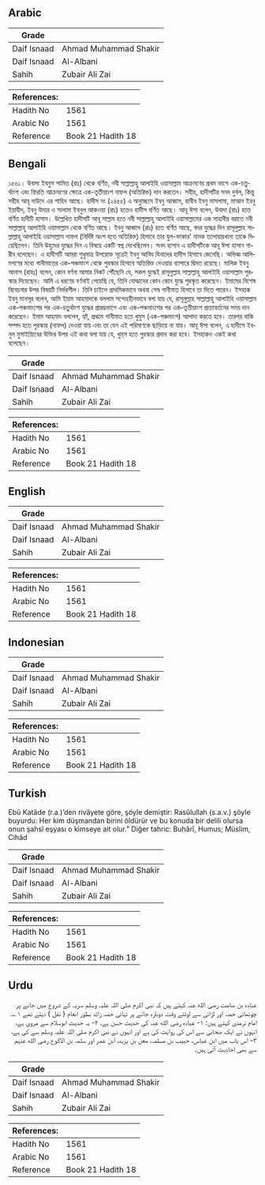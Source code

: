## Arabic


<div dir="rtl" lang="ar" style={{fontSize:'larger',backgroundColor:'#f8f9fa',padding:20}}>

</div>
<div style={{backgroundColor:'#f8f9fa',padding:20, marginBottom: 10}}><table> <thead> <tr> <th>Grade</th> <th></th> </tr> </thead> <tbody> <tr><td>Daif Isnaad</td><td>Ahmad Muhammad Shakir</td></tr><tr><td>Daif Isnaad</td><td>Al-Albani</td></tr><tr><td>Sahih</td><td>Zubair Ali Zai</td></tr></tbody></table><table> <thead> <tr> <th>References:</th> <th></th> </tr> </thead> <tbody><tr><td>Hadith No</td><td>1561</td></tr><tr><td>Arabic No</td><td>1561</td></tr><tr><td>Reference</td><td>Book 21 Hadith 18</td></tr></tbody></table></div>

## Bengali


<div dir="ltr" lang="bn" style={{fontSize:'larger',backgroundColor:'#f8f9fa',padding:20}}>
১৫৬১। উবাদা ইবনুস সামিত (রাঃ) থেকে বর্ণিত, নবী সাল্লাল্লাহু আলাইহি ওয়াসাল্লাম আক্রমণের প্রথম ভাগে এক-চতুর্থাংশ এবং ফিরতি আক্রমণের ক্ষেত্রে এক-তৃতীয়াংশ নাফল (অতিরিক্ত) দান করতেন। সহীহ, হাদীসটির সনদ দুর্বল, কিন্তু সহীহ আবূ দাউদে এর শাহিদ আছে। হাদীস নং (২৪৫৫) এ অনুচ্ছেদে ইবনু আব্বাস, হাবীব ইবনু মাসলামা, মাআন ইবনু ইয়াযীদ, ইবনু উমার ও সালামা ইবনুল আকওয়া (রাঃ) হতেও হাদীস বর্ণিত আছে। আবূ ঈসা বলেন, উবাদা (রাঃ) হতে বর্ণিত হাদীটি হাসান। উল্লেখিত হাদীসটি আবূ সাল্লাম হতে নবী সাল্লাল্লাহু আলাইহি ওয়াসাল্লামের এক সাহাবীর বরাতে নবী সাল্লাল্লাহু আলাইহি ওয়াসাল্লাম থেকে বর্ণিত আছে। ইবনু আব্বাস (রাঃ) হতে বর্ণিত আছে, বদর যুদ্ধের দিন রাসূলুল্লাহ সাল্লাল্লাহু আলাইহি ওয়াসাল্লাম নাফল (নির্দিষ্ট অংশ হতে অতিরিক্ত) হিসাবে তার যুল-ফাকার’ নামক তলোয়ারখানা তাকে দিয়েছিলেন। তিনি উহুদের যুদ্ধের দিন এ বিষয়ে একটি স্বপ্ন দেখেছিলেন। সনদ হাসান এ হাদীসটিকে আবূ ঈসা হাসান গারীব বলেছেন। এ হাদীসটি আমরা শুধুমাত্র উপরোক্ত সূত্রেই ইবনু আবিয যিনাদের হাদীস হিসাবে জেনেছি। অভিজ্ঞ আলিমগণের মধ্যে গানীমাতের এক-পঞ্চমাংশ থেকে পুরস্কার হিসাবে অতিরিক্ত দেওয়ার ব্যাপারে দ্বিমত রয়েছে। মালিক ইবনু আনাস (রাহঃ) বলেন, কোন বর্ণনা আমার নিকট পৌঁছেনি যে, সকল যুদ্ধেই রাসূলুল্লাহ সাল্লাল্লাহু আলাইহি ওয়াসাল্লাম পুরস্কার দিয়েছেন। আমি এ ধরণের বর্ণনাই পেয়েছি যে, তিনি যোদ্ধাদের কোন কোন যুদ্ধে পুরস্কৃত করেছেন। ইমামের বিশেষ বিবেচনার উপর বিষয়টি নির্ভরশীল। তিনি চাইলে প্রাথমিকভাবে অথবা শেষ গানীমাত হিসাবে তা দিতে পারেন। ইসহাক ইবনু মানসূর বলেন, আমি ইমাম আহমাদকে বললাম সন্দেহহীনভাবে বলা যায় যে, রাসূলুল্লাহ সাল্লাল্লাহু আলাইহি ওয়াসাল্লাম এক-পঞ্চমাংশের পর এক-চতুর্থাংশ যুদ্ধের প্রারম্ভভাগে এবং এক-পঞ্চমাংশের পর এক-তৃতীয়াংশ প্রত্যাবর্তনের সময় দান করেছেন। ইমাম আহমাদ বললেন, হ্যাঁ, প্রথমে গানীমাত হতে খুমুস (এক-পঞ্চমাংশ) আলাদা করতে হবে। তারপর বাকি সম্পদ হতে পুরস্কার (নাফল) দেওয়া যায় এবং তা যেন এই পরিমাণকে ছাড়িয়ে না যায়। আবূ ঈসা বলেন, এ হাদীসে ইবনুল মুসাইয়্যিবের উক্তির উপর এই কথা বলা যায় যে, খুম্‌স হতে পুরস্কার প্রদান করা হবে। ইসহাকও একই কথা বলেছেন।
</div>
<div style={{backgroundColor:'#f8f9fa',padding:20, marginBottom: 10}}><table> <thead> <tr> <th>Grade</th> <th></th> </tr> </thead> <tbody> <tr><td>Daif Isnaad</td><td>Ahmad Muhammad Shakir</td></tr><tr><td>Daif Isnaad</td><td>Al-Albani</td></tr><tr><td>Sahih</td><td>Zubair Ali Zai</td></tr></tbody></table><table> <thead> <tr> <th>References:</th> <th></th> </tr> </thead> <tbody><tr><td>Hadith No</td><td>1561</td></tr><tr><td>Arabic No</td><td>1561</td></tr><tr><td>Reference</td><td>Book 21 Hadith 18</td></tr></tbody></table></div>

## English


<div dir="ltr" lang="en" style={{fontSize:'larger',backgroundColor:'#f8f9fa',padding:20}}>

</div>
<div style={{backgroundColor:'#f8f9fa',padding:20, marginBottom: 10}}><table> <thead> <tr> <th>Grade</th> <th></th> </tr> </thead> <tbody> <tr><td>Daif Isnaad</td><td>Ahmad Muhammad Shakir</td></tr><tr><td>Daif Isnaad</td><td>Al-Albani</td></tr><tr><td>Sahih</td><td>Zubair Ali Zai</td></tr></tbody></table><table> <thead> <tr> <th>References:</th> <th></th> </tr> </thead> <tbody><tr><td>Hadith No</td><td>1561</td></tr><tr><td>Arabic No</td><td>1561</td></tr><tr><td>Reference</td><td>Book 21 Hadith 18</td></tr></tbody></table></div>

## Indonesian


<div dir="ltr" lang="id" style={{fontSize:'larger',backgroundColor:'#f8f9fa',padding:20}}>

</div>
<div style={{backgroundColor:'#f8f9fa',padding:20, marginBottom: 10}}><table> <thead> <tr> <th>Grade</th> <th></th> </tr> </thead> <tbody> <tr><td>Daif Isnaad</td><td>Ahmad Muhammad Shakir</td></tr><tr><td>Daif Isnaad</td><td>Al-Albani</td></tr><tr><td>Sahih</td><td>Zubair Ali Zai</td></tr></tbody></table><table> <thead> <tr> <th>References:</th> <th></th> </tr> </thead> <tbody><tr><td>Hadith No</td><td>1561</td></tr><tr><td>Arabic No</td><td>1561</td></tr><tr><td>Reference</td><td>Book 21 Hadith 18</td></tr></tbody></table></div>

## Turkish


<div dir="ltr" lang="tr" style={{fontSize:'larger',backgroundColor:'#f8f9fa',padding:20}}>
Ebû Katâde (r.a.)’den rivâyete göre, şöyle demiştir: Rasûlullah (s.a.v.) şöyle buyurdu: Her kim düşmandan birini öldürür ve bu konuda bir delili olursa onun şahsî eşyası o kimseye ait olur.” Diğer tahric: Buhârî, Humus; Müslim, Cihâd
</div>
<div style={{backgroundColor:'#f8f9fa',padding:20, marginBottom: 10}}><table> <thead> <tr> <th>Grade</th> <th></th> </tr> </thead> <tbody> <tr><td>Daif Isnaad</td><td>Ahmad Muhammad Shakir</td></tr><tr><td>Daif Isnaad</td><td>Al-Albani</td></tr><tr><td>Sahih</td><td>Zubair Ali Zai</td></tr></tbody></table><table> <thead> <tr> <th>References:</th> <th></th> </tr> </thead> <tbody><tr><td>Hadith No</td><td>1561</td></tr><tr><td>Arabic No</td><td>1561</td></tr><tr><td>Reference</td><td>Book 21 Hadith 18</td></tr></tbody></table></div>

## Urdu


<div dir="rtl" lang="ur" style={{fontSize:'larger',backgroundColor:'#f8f9fa',padding:20}}>
عبادہ بن صامت رضی الله عنہ کہتے ہیں کہ نبی اکرم صلی اللہ علیہ وسلم سریہ کے شروع میں جانے پر چوتھائی حصہ اور لڑائی سے لوٹتے وقت دوبارہ جانے پر تہائی حصہ زائد بطور انعام ( نفل ) دیتے تھے ۱؎۔ امام ترمذی کہتے ہیں: ۱- عبادہ رضی الله عنہ کی حدیث حسن ہے، ۲- یہ حدیث ابوسلام سے مروی ہے، انہوں نے ایک صحابی سے اس کی روایت کی ہے اور انہوں نے نبی اکرم صلی اللہ علیہ وسلم سے کی ہے، ۳- اس باب میں ابن عباس، حبیب بن مسلمہ، معن بن یزید، ابن عمر اور سلمہ بن الاکوع رضی الله عنہم سے بھی احادیث آئی ہیں۔
</div>
<div style={{backgroundColor:'#f8f9fa',padding:20, marginBottom: 10}}><table> <thead> <tr> <th>Grade</th> <th></th> </tr> </thead> <tbody> <tr><td>Daif Isnaad</td><td>Ahmad Muhammad Shakir</td></tr><tr><td>Daif Isnaad</td><td>Al-Albani</td></tr><tr><td>Sahih</td><td>Zubair Ali Zai</td></tr></tbody></table><table> <thead> <tr> <th>References:</th> <th></th> </tr> </thead> <tbody><tr><td>Hadith No</td><td>1561</td></tr><tr><td>Arabic No</td><td>1561</td></tr><tr><td>Reference</td><td>Book 21 Hadith 18</td></tr></tbody></table></div>